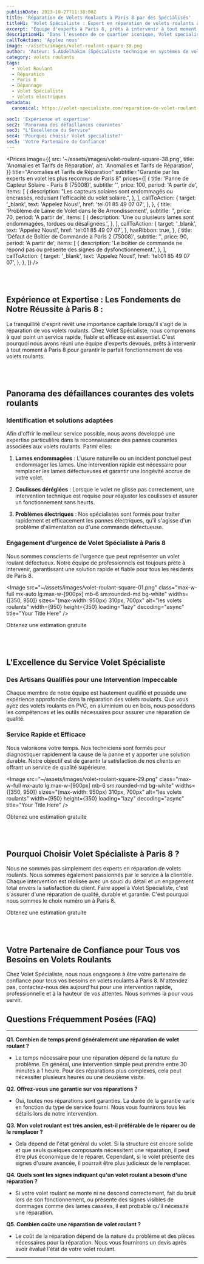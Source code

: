 ```yaml
---
publishDate: 2023-10-27T11:38:00Z
title: 'Réparation de Volets Roulants à Paris 8 par des Spécialisés'
titleH1: 'Volet Spécialiste : Expert en réparation de volets roulants à Paris 8.'
excerpt: "Équipe d'experts à Paris 8, prêts à intervenir à tout moment pour assurer le bon fonctionnement de vos volets roulants."
descriptionH1: "Dans l'essence de ce quartier iconique, Volet specialiste se démarque par sa méthode singulière de réparation de volets roulants. Notre savoir-faire, taillé sur mesure pour les exigences du 8e arrondissement, assure une prestation sans pareil. Pour toute sollicitation ou dépannage, appelez-nous au ☎ 01 85 49 07 07."
callToAction: 'Applez nous'
image: ~/assets/images/volet-roulant-square-38.png
author: 'Auteur: S.Abdelhakim (Spécialiste technique en systèmes de volets roulants)'
category: volets roulants
tags:
  - Volet Roulant
  - Réparation
  - Paris 8
  - Dépannage
  - Volet Spécialiste
  - Volets électriques
metadata:
  canonical: https://volet-specialiste.com/reparation-de-volet-roulant-a-paris-8

sec1: 'Expérience et expertise'
sec2: 'Panorama des défaillances courantes'
sec3: "L'Excellence du Service"
sec4: 'Pourquoi choisir Volet specialiste?'
sec5: 'Votre Partenaire de Confiance'
---
```



<Prices
  image={{
    src: '~/assets/images/volet-roulant-square-38.png',
    title: 'Anomalies et Tarifs de Réparation',
    alt: 'Anomalies et Tarifs de Réparation',
  }}
  title="Anomalies et Tarifs de Réparation"
  subtitle="Garantie par les experts en volet les plus reconnus de Paris 8"
  prices={[
    {
      title: 'Panne de Capteur Solaire - Paris 8 (75008)',
      subtitle: '',
      price: 100,
      period: 'A partir de',
      items: [
        {
          description: "Les capteurs solaires sont endommagés ou encrassés, réduisant l'efficacité du volet solaire.",
        },
      ],
      callToAction: {
        target: '_blank',
        text: 'Appelez Nous!',
        href: 'tel:01 85 49 07 07',
      },
    },
    {
      title: 'Problème de Lame de Volet dans le 8e Arrondissement',
      subtitle: '',
      price: 70,
      period: 'A partir de',
      items: [
        {
          description: 'Une ou plusieurs lames sont endommagées, tordues ou désalignées.',
        },
      ],
      callToAction: {
        target: '_blank',
        text: 'Appelez Nous!',
        href: 'tel:01 85 49 07 07',
      },
      hasRibbon: true,
    },
    {
      title: 'Défaut de Boîtier de Commande à Paris 2 (75008)',
      subtitle: '',
      price: 90,
      period: 'A partir de',
      items: [
        {
          description: 'Le boîtier de commande ne répond pas ou présente des signes de dysfonctionnement.',
        },
      ],
      callToAction: {
        target: '_blank',
        text: 'Appelez Nous!',
        href: 'tel:01 85 49 07 07',
      },
    },
  ]}
/>

<a id="section1"></a>
<br />
<br />

## **Expérience et Expertise : Les Fondements de Notre Réussite à Paris 8 :**

La tranquillité d'esprit revêt une importance capitale lorsqu'il s'agit de la réparation de vos volets roulants. Chez Volet Spécialiste, nous comprenons à quel point un service rapide, fiable et efficace est essentiel. C'est pourquoi nous avons réuni une équipe d'experts dévoués, prêts à intervenir à tout moment à Paris 8 pour garantir le parfait fonctionnement de vos volets roulants.

<a id="section2"></a>
<br />
<br />

## **Panorama des défaillances courantes des volets roulants**

### Identification et solutions adaptées

Afin d'offrir le meilleur service possible, nous avons développé une expertise particulière dans la reconnaissance des pannes courantes associées aux volets roulants. Parmi elles:

1. **Lames endommagées** : L'usure naturelle ou un incident ponctuel peut endommager les lames. Une intervention rapide est nécessaire pour remplacer les lames défectueuses et garantir une longévité accrue de votre volet.

2. **Coulisses déréglées** : Lorsque le volet ne glisse pas correctement, une intervention technique est requise pour réajuster les coulisses et assurer un fonctionnement sans heurts.

3. **Problèmes électriques** : Nos spécialistes sont formés pour traiter rapidement et efficacement les pannes électriques, qu'il s'agisse d'un problème d'alimentation ou d'une commande défectueuse.

### Engagement d'urgence de Volet Spécialiste à Paris 8

Nous sommes conscients de l'urgence que peut représenter un volet roulant défectueux. Notre équipe de professionnels est toujours prête à intervenir, garantissant une solution rapide et fiable pour tous les résidents de Paris 8.

<Image
  src="~/assets/images/volet-roulant-square-01.png"
  class="max-w-full mx-auto lg:max-w-[900px] mb-6 sm:rounded-md bg-white"
  widths={[350, 950]}
  sizes="(max-width: 950px) 310px, 700px"
  alt="les volets roulants"
  width={950}
  height={350}
  loading="lazy"
  decoding="async"
  title="Your Title Here"
/>

<div class="md:hidden">
  <TelMob
    callToAction={{
      text: 'Appelez Nous',
      href: 'tel:01 85 49 07 07',
    }}
  >
    <Fragment slot="title">Obtenez une estimation gratuite</Fragment>
  </TelMob>
</div>

<a id="section3"></a>
<br />
<br />

## L'Excellence du Service Volet Spécialiste

### Des Artisans Qualifiés pour une Intervention Impeccable

Chaque membre de notre équipe est hautement qualifié et possède une expérience approfondie dans la réparation des volets roulants. Que vous ayez des volets roulants en PVC, en aluminium ou en bois, nous possédons les compétences et les outils nécessaires pour assurer une réparation de qualité.

### Service Rapide et Efficace

Nous valorisons votre temps. Nos techniciens sont formés pour diagnostiquer rapidement la cause de la panne et y apporter une solution durable. Notre objectif est de garantir la satisfaction de nos clients en offrant un service de qualité supérieure.

<Image
  src="~/assets/images/volet-roulant-square-29.png"
  class="max-w-full mx-auto lg:max-w-[900px] mb-6 sm:rounded-md bg-white"
  widths={[350, 950]}
  sizes="(max-width: 950px) 310px, 700px"
  alt="les volets roulants"
  width={950}
  height={350}
  loading="lazy"
  decoding="async"
  title="Your Title Here"
/>

<div class="md:hidden">
  <TelMob
    callToAction={{
      text: 'Appelez Nous',
      href: 'tel:01 85 49 07 07',
    }}
  >
    <Fragment slot="title">Obtenez une estimation gratuite</Fragment>
  </TelMob>
</div>

<a id="section4"></a>
<br />
<br />

## Pourquoi Choisir Volet Spécialiste à Paris 8 ?

Nous ne sommes pas simplement des experts en réparation de volets roulants. Nous sommes également passionnés par le service à la clientèle. Chaque intervention est réalisée avec un souci du détail et un engagement total envers la satisfaction du client. Faire appel à Volet Spécialiste, c'est s'assurer d'une réparation de qualité, durable et garantie. C'est pourquoi nous sommes le choix numéro un à Paris 8.

<div class="md:hidden">
  <TelMob
    callToAction={{
      text: 'Appelez Nous',
      href: 'tel:01 85 49 07 07',
    }}
  >
    <Fragment slot="title">Obtenez une estimation gratuite</Fragment>
  </TelMob>
</div>

<a id="section5"></a>
<br />
<br />

## **Votre Partenaire de Confiance pour Tous vos Besoins en Volets Roulants**

Chez Volet Spécialiste, nous nous engageons à être votre partenaire de confiance pour tous vos besoins en volets roulants à Paris 8. N'attendez pas, contactez-nous dès aujourd'hui pour une intervention rapide, professionnelle et à la hauteur de vos attentes. Nous sommes là pour vous servir.

## Questions Fréquemment Posées (FAQ)

---

**Q1. Combien de temps prend généralement une réparation de volet roulant ?**

- Le temps nécessaire pour une réparation dépend de la nature du problème. En général, une intervention simple peut prendre entre 30 minutes à 1 heure. Pour des réparations plus complexes, cela peut nécessiter plusieurs heures ou une deuxième visite.

**Q2. Offrez-vous une garantie sur vos réparations ?**

- Oui, toutes nos réparations sont garanties. La durée de la garantie varie en fonction du type de service fourni. Nous vous fournirons tous les détails lors de notre intervention.

**Q3. Mon volet roulant est très ancien, est-il préférable de le réparer ou de le remplacer ?**

- Cela dépend de l'état général du volet. Si la structure est encore solide et que seuls quelques composants nécessitent une réparation, il peut être plus économique de le réparer. Cependant, si le volet présente des signes d'usure avancée, il pourrait être plus judicieux de le remplacer.

**Q4. Quels sont les signes indiquant qu'un volet roulant a besoin d'une réparation ?**

- Si votre volet roulant ne monte ni ne descend correctement, fait du bruit lors de son fonctionnement, ou présente des signes visibles de dommages comme des lames cassées, il est probable qu'il nécessite une réparation.

**Q5. Combien coûte une réparation de volet roulant ?**

- Le coût de la réparation dépend de la nature du problème et des pièces nécessaires pour la réparation. Nous vous fournirons un devis après avoir évalué l'état de votre volet roulant.

---
